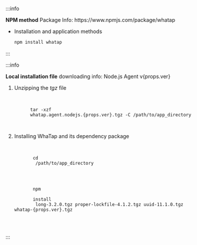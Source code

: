 :::info

<p><b>NPM method</b> Package Info: <Link to={`https://www.npmjs.com/package/whatap`}>https://www.npmjs.com/package/whatap</Link></p>

- Installation and application methods

  ```bash
  npm install whatap
  ```

:::

:::info

<p><b>Local installation file</b> downloading info: <Link to={`https://repo.whatap.io/nodejs/whatap.agent.nodejs.${props.ver}.tgz`}>Node.js Agent v{props.ver}</Link></p>

1. Unzipping the *tgz* file

   <pre
     tabIndex="0"
     className="prism-code language-bash codeBlock_node_modules-@docusaurus-theme-classic-lib-theme-CodeBlock-Content-styles-module thin-scrollbar"
     style={{ color: "rgb(191, 199, 213)", backgroundColor: "rgb(41, 45, 62)" }}
   >
     <code className="codeBlockLines_node_modules-@docusaurus-theme-classic-lib-theme-CodeBlock-Content-styles-module">
       <span className="token-line" style={{ color: "rgb(191, 199, 213)" }}>
         <span className="token function" style={{ color: "rgb(130, 170, 255)" }}>tar -xzf </span>
         <span className="token plain">whatap.agent.nodejs.{props.ver}.tgz -C /path/to/app_directory</span>
       </span>
     </code>
   </pre>

2. Installing WhaTap and its dependency package

    <pre
      tabIndex="0"
      className="prism-code language-bash codeBlock_node_modules-@docusaurus-theme-classic-lib-theme-CodeBlock-Content-styles-module thin-scrollbar"
      style={{ color: "rgb(191, 199, 213)", backgroundColor: "rgb(41, 45, 62)" }}
    >
      <code className="codeBlockLines_node_modules-@docusaurus-theme-classic-lib-theme-CodeBlock-Content-styles-module">
        <span className="token-line" style={{ color: "rgb(191, 199, 213)" }}>
          <span className="token builtin class-name" style={{ color: "rgb(255, 203, 107)" }}>cd</span>
          <span className="token plain"> /path/to/app_directory </span>
        </span>
        <br />
        <span className="token-line" style={{ color: "rgb(191, 199, 213)" }}>
          <span className="token function" style={{ color: "rgb(130, 170, 255)" }}>npm </span>
          <span className="token plain"> </span>
          <span className="token function" style={{ color: "rgb(130, 170, 255)" }}>install</span>
          <span className="token plain"> long-3.2.0.tgz proper-lockfile-4.1.2.tgz uuid-11.1.0.tgz whatap-{props.ver}.tgz</span>
        </span>
      </code>
    </pre>

:::
